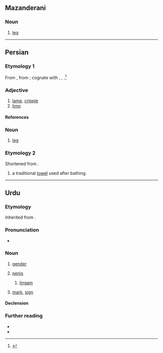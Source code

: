 ==Mazanderani==

===Noun===
{{head|mzn|noun|tr=ling}}

# [[leg]]

----

==Persian==

===Etymology 1===
From {{inh|fa|ira-pro|*langa-}}, from {{inh|fa|iir-pro|*langa-||t=lame}}; cognate with {{cog|ckb|لەنگ}}, {{cog|ps|tr=lang}}, {{cog|sa|लङ्ग|t=lame}}.<ref>{{R:ira:ESIJa|vol=V|pages=63—64}}</ref>

===Adjective===
{{fa-adj|tr=lang}}

# [[lame]], [[cripple]]
# [[limp]]

====References====
<references/>

===Noun===
{{fa-noun|tr=leng}}

# [[leg]]

===Etymology 2===
Shortened from {{m|fa|لنگوته|tr=longute}}.

{{fa-noun|tr=long}}

# a traditional [[towel]] used after bathing.

----

==Urdu==

===Etymology===
{{dercat|ur|sa|iir-pro|inh=2}}
Inherited from {{inh|ur|inc-pra|𑀮𑀺𑀁𑀕}}.

===Pronunciation===
* {{ur-IPA|liṅg}}

===Noun===
{{ur-noun|g=m|head=لِن٘گ}}

# {{lb|ur|also in|_|grammar}} [[gender]]
# {{lb|ur|anatomy}} [[penis]]
#: {{syn|ur|لَنْڈ|tr1=laṇḍ|عضو تناسل|tr2=ālā-e-tanāsul|tr3=śisna|شِشْن}}
## {{lb|ur|Hinduism}} [[lingam]]
# {{lb|ur|rare}} [[mark]], [[sign]]

====Declension====
{{ur-noun-c-m|لِن٘گ|liṅg}}

===Further reading===
* {{R:Rekhta|لِن٘گ}}
* {{R:Platts|liṅga}}